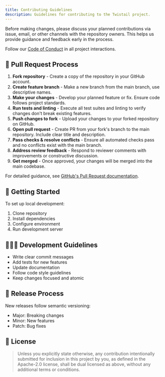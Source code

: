 ```yaml
---
title: Contributing Guidelines
description: Guidelines for contributing to the Twistail project.
---
```


Before making changes, please discuss your planned contributions via issue, email, or other channels with the repository owners.
This helps us provide guidance and feedback early in the process.

Follow our [Code of Conduct](/docs/ui/code-of-conduct) in all project interactions.

## 🤝 Pull Request Process

1. **Fork repository** - Create a copy of the repository in your GitHub account.
2. **Create feature branch** - Make a new branch from the main branch, use descriptive names.
3. **Make your changes** - Develop your planned feature or fix. Ensure code follows project standards.
4. **Run tests and linting** - Execute all test suites and linting to verify changes don't break existing features.
5. **Push changes to fork** - Upload your changes to your forked repository on GitHub.
6. **Open pull request** - Create PR from your fork's branch to the main repository. Include clear title and description.
7. **Pass checks & resolve conflicts** - Ensure all automated checks pass and no conflicts exist with the main branch.
8. **Address review feedback** - Respond to reviewer comments with improvements or constructive discussion.
9. **Get merged** - Once approved, your changes will be merged into the main codebase.

For detailed guidance, see [GitHub's Pull Request documentation][pull-requests-docs].

## 🏁 Getting Started

To set up local development:

1. Clone repository
2. Install dependencies
3. Configure environment
4. Run development server

## 🧑🏻‍💻 Development Guidelines

- Write clear commit messages
- Add tests for new features
- Update documentation
- Follow code style guidelines
- Keep changes focused and atomic

## 🚀 Release Process

New releases follow semantic versioning:
- Major: Breaking changes
- Minor: New features
- Patch: Bug fixes

[pull-requests-docs]: https://docs.github.com/en/pull-requests/collaborating-with-pull-requests/proposing-changes-to-your-work-with-pull-requests/creating-a-pull-request-from-a-fork

## 📝 License

> Unless you explicitly state otherwise, any contribution intentionally submitted for inclusion in this project by you,
> as defined in the Apache-2.0 license, shall be dual licensed as above, without any additional terms or conditions.
